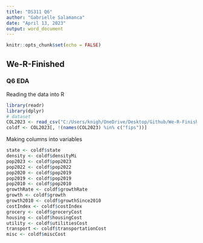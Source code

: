 ```yaml
---
title: "DS311 Q6"
author: "Gabrielle Salamanca"
date: "April 13, 2023"
output: word_document
---
```


```r
knitr::opts_chunk$set(echo = FALSE)
```

## We-R-Finished

### Q6 EDA

Reading the data into R

```r
library(readr)
library(dplyr)
# dataset
COL2023 <- read_csv("C:/Users/knigh/OneDrive/Desktop/Github/We-R-Finished/CostOfLiving2023.csv", show_col_types = FALSE)
coldf <- COL2023[, !(names(COL2023) %in% c("fips"))]
```

Making columns into variables

```r
state <- coldf$state
density <- coldf$densityMi
pop2023 <- coldf$pop2023
pop2022 <- coldf$pop2022
pop2020 <- coldf$pop2019
pop2019 <- coldf$pop2019
pop2010 <- coldf$pop2010
growthRate <- coldf$growthRate
growth <- coldf$growth
growth2010 <- coldf$growthSince2010
costIndex <- coldf$costIndex
grocery <- coldf$groceryCost
housing <- coldf$housingCost
utility <- coldf$utilitiesCost
transport <- coldf$transportationCost
misc <- coldf$miscCost
```


```r
```